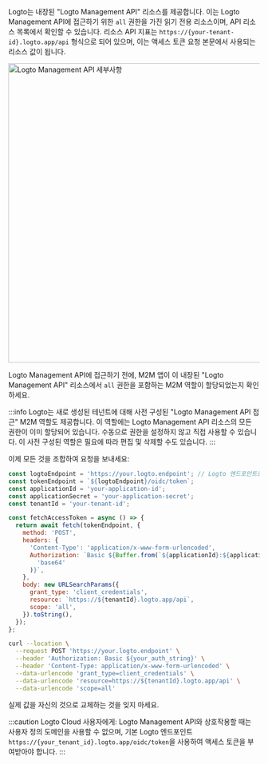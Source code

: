 

Logto는 내장된 "Logto Management API" 리소스를 제공합니다. 이는 Logto Management API에 접근하기 위한 `all` 권한을 가진 읽기 전용 리소스이며, API 리소스 목록에서 확인할 수 있습니다. 리소스 API 지표는 `https://{your-tenant-id}.logto.app/api` 형식으로 되어 있으며, 이는 액세스 토큰 요청 본문에서 사용되는 리소스 값이 됩니다.

<img alt="Logto Management API 세부사항" src={LogtoManagementApiSrc} width="600px" />

Logto Management API에 접근하기 전에, M2M 앱이 이 내장된 "Logto Management API" 리소스에서 `all` 권한을 포함하는 M2M 역할이 할당되었는지 확인하세요.

:::info
Logto는 새로 생성된 테넌트에 대해 사전 구성된 "Logto Management API 접근" M2M 역할도 제공합니다. 이 역할에는 Logto Management API 리소스의 모든 권한이 이미 할당되어 있습니다. 수동으로 권한을 설정하지 않고 직접 사용할 수 있습니다. 이 사전 구성된 역할은 필요에 따라 편집 및 삭제할 수도 있습니다.
:::

이제 모든 것을 조합하여 요청을 보내세요:

<Tabs>

<TabItem value="Node.js" label="Node.js">

```js
const logtoEndpoint = 'https://your.logto.endpoint'; // Logto 엔드포인트로 교체하세요
const tokenEndpoint = `${logtoEndpoint}/oidc/token`;
const applicationId = 'your-application-id';
const applicationSecret = 'your-application-secret';
const tenantId = 'your-tenant-id';

const fetchAccessToken = async () => {
  return await fetch(tokenEndpoint, {
    method: 'POST',
    headers: {
      'Content-Type': 'application/x-www-form-urlencoded',
      Authorization: `Basic ${Buffer.from(`${applicationId}:${applicationSecret}`).toString(
        'base64'
      )}`,
    },
    body: new URLSearchParams({
      grant_type: 'client_credentials',
      resource: `https://${tenantId}.logto.app/api`,
      scope: 'all',
    }).toString(),
  });
};
```

</TabItem>

<TabItem value="cURL" label="cURL">

```bash
curl --location \
  --request POST 'https://your.logto.endpoint' \
  --header 'Authorization: Basic ${your_auth_string}' \
  --header 'Content-Type: application/x-www-form-urlencoded' \
  --data-urlencode 'grant_type=client_credentials' \
  --data-urlencode 'resource=https://${tenantId}.logto.app/api' \
  --data-urlencode 'scope=all'
```

실제 값을 자신의 것으로 교체하는 것을 잊지 마세요.

</TabItem>

</Tabs>

:::caution
Logto Cloud 사용자에게: Logto Management API와 상호작용할 때는 사용자 정의 도메인을 사용할 수 없으며, 기본 Logto 엔드포인트 `https://{your_tenant_id}.logto.app/oidc/token`을 사용하여 액세스 토큰을 부여받아야 합니다.
:::
